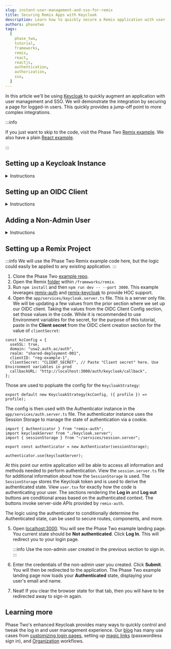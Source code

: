 ```yaml
---
slug: instant-user-management-and-sso-for-remix
title: Securing Remix Apps with Keycloak
description: Learn how to quickly secure a Remix application with user management and SSO using the open source IAMs Keycloak for Authentication and Authorization
authors: phasetwo
tags:
  [
    phase_two,
    tutorial,
    frameworks,
    remix,
    react,
    reactjs,
    authentication,
    authorization,
    sso,
  ]
---
```



In this article we'll be using [Keycloak](https://www.keycloak.org/) to quickly augment an application with user management and SSO. We will demonstrate the integration by securing a page for logged-in users. This quickly provides a jump-off point to more complex integrations.

<!--truncate-->

:::info

If you just want to skip to the code, visit the Phase Two [Remix example](https://github.com/p2-inc/examples/tree/main/frameworks/remix). We also have a plain [React example](https://phasetwo.io/blog/instant-user-managemenet-and-sso-for-reactjs).

:::

## Setting up a Keycloak Instance

<details>
  <summary>Instructions</summary>
  <PhaseTwoStarterInstructions />
</details>

## Setting up an OIDC Client

<details>
  <summary>Instructions</summary>
  <OIDC />
</details>

## Adding a Non-Admin User

<details>
  <summary>Instructions</summary>
  <NonAdminUser />
</details>

## Setting up a Remix Project

:::info
We will use the Phase Two Remix example code here, but the logic could easily be applied to any existing application.
:::

1. Clone the Phase Two [example repo](https://github.com/p2-inc/examples/).
2. Open the Remix [folder](https://github.com/p2-inc/examples/tree/main/frameworks/remix) within `/frameworks/remix`.
3. Run `npm install` and then `npm run dev -- --port 3000`. This example leverages [remix-auth](https://github.com/sergiodxa/remix-auth) and [remix-keycloak](https://github.com/marsmars0x01/remix-keycloak) to provide HOC support.
4. Open the `app/services/keycloak.server.ts` file. This is a server only file. We will be updating a few values from the prior section where we set up our OIDC client. Taking the values from the OIDC Client Config section, set those values in the code. While it is recommended to use Environment variables for the secret, for the purpose of this tutorial, paste in the **Client secret** from the OIDC client creation section for the value of `clientSecret`:

```tsx
const kcConfig = {
  useSSL: true,
  domain: "usw2.auth.ac/auth",
  realm: "shared-deployment-001",
  clientID: "reg-example-1",
  clientSecret: "CLIENT_SECRET", // Paste "Client secret" here. Use Environment variables in prod
  callbackURL: "http://localhost:3000/auth/keycloak/callback",
};
```

Those are used to popluate the config for the `KeycloakStrategy`:

```tsx
export default new KeycloakStrategy(kcConfig, ({ profile }) => profile);
```

The config is then used with the Authenticator instance in the `app/services/auth.server.ts` file. The authenticator instance uses the Session Storage to manage the state of authentication via a cookie.

```tsx
import { Authenticator } from "remix-auth";
import keycloakServer from "./keycloak.server";
import { sessionStorage } from "~/services/session.server";

export const authenticator = new Authenticator(sessionStorage);

authenticator.use(keycloakServer);
```

At this point our entire application will be able to access all information and methods needed to perform authentication. View the `session.server.ts` file for additional information about how the `SessionStorage` is used. The `SessionStorage` stores the Keycloak token and is used to derive the authenticated state. View `user.tsx` for exactly how the code is authenticating your user. The sections rendering the **Log in** and **Log out** buttons are conditional areas based on the authenticated context. The buttons invoke server-side APIs provided by `remix-auth`.

The logic using the authenticator to conditionally determine the Authenticated state, can be used to secure routes, components, and more.

5. Open [localhost:3000](http://localhost:3000). You will see the Phase Two example landing page. You current state should be **Not authenticated**. Click **Log In**. This will redirect you to your login page.

   :::info
   Use the non-admin user created in the previous section to sign in.
   :::

6. Enter the credentials of the non-admin user you created. Click **Submit**. You will then be redirected to the application. The Phase Two example landing page now loads your **Authenticated** state, displaying your user's email and name.
7. Neat! If you clear the browser state for that tab, then you will have to be redirected away to sign-in again.

## Learning more

Phase Two's enhanced Keycloak provides many ways to quickly control and tweak the log in and user management experience. Our [blog](https://phasetwo.io/blog) has many use cases from [customizing login pages](https://phasetwo.io/blog/customizing-login-pages), setting up [magic links](https://phasetwo.io/blog/set-up-magic-links) (passwordless sign in), and [Organization](https://phasetwo.io/product/organizations) workflows.
